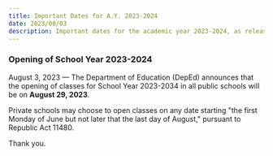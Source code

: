 ```yaml
---
title: Important Dates for A.Y. 2023-2024
date: 2023/08/03
description: Important dates for the academic year 2023-2024, as released by the Department of Education.
---
```


### Opening of School Year 2023-2024

August 3, 2023 &mdash; The Department of Education (DepEd) announces that the
opening of classes for School Year 2023-2034 in all public schools will
be on **August 29, 2023**.

Private schools may choose to open classes on any date starting "the first
Monday of June but not later that the last day of August," pursuant to
Republic Act 11480.

Thank you.
